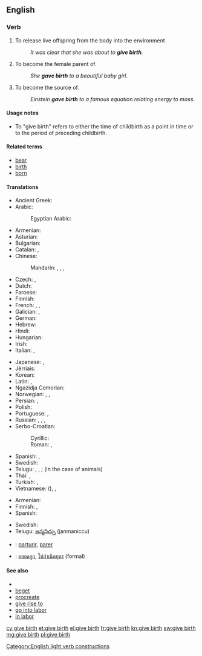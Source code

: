==English==

===Verb===
{{en-verb|head=[[give]] [[birth]]|gives birth|giving birth|gave birth|given birth}}

# {{context|intransitive|of [[viviparous]] animals|lang=en}} To release live offspring from the body into the environment
#: ''It was clear that she was about to '''give birth'''.''
# {{context|intransitive|with ''to''|of [[viviparous]] animals|lang=en}} To become the female parent of.
#: ''She '''gave birth''' to a beautiful baby girl''.
# {{context|intransitive|figuratively|usually|with ''to''|lang=en}} To become the source of.
#: ''Einstein '''gave birth''' to a famous equation relating energy to mass''.

====Usage notes====
* To "give birth" refers to either the time of childbirth as a point in time or to the period of {{term|labor}} preceding childbirth.

====Related terms====
* [[bear]]
* [[birth]]
* [[born]]

====Translations====
{{trans-top|produce new life}}
* Ancient Greek: {{t|grc|τίκτω|tr=tíktō|sc=polytonic}}
* Arabic: {{t+|ar|وُلِدَ|tr=wúlida}}
*: Egyptian Arabic: {{t|arz|ولد|tr=weled|sc=Arab}}
* Armenian: {{t|hy|ծնել|tr=çnel}}
* Asturian: {{t|ast|parir}}
* Bulgarian: {{t+|bg|раждам|tr=raždam}}
* Catalan: {{t+|ca|parir}}, {{t|ca|donar a llum}}
* Chinese:
*: Mandarin: {{t+|cmn|生|tr=shēng|sc=Hani}},  {{t+|cmn|生育|tr=shēngyù|sc=Hani}},  {{t+|cmn|產|sc=Hani}},  {{t+|cmn|产|tr=chǎn|sc=Hani}}
* Czech: {{t+|cs|porodit}}, {{t|cs|rodit}}
* Dutch: {{t+|nl|baren}}
* Faroese: {{t+|fo|eiga}}
* Finnish: {{t+|fi|synnyttää}}
* French: {{t+|fr|mettre au monde}}, {{t+|fr|accoucher}}, {{t+|fr|donner naissance}}
* Galician: {{t+|gl|parir}}, {{t|gl|dar a luz}}
* German: {{t+|de|gebären}}
* Hebrew: {{t|he|הוליד|tr=holíd}}
* Hindi: {{t|hi|जन्म देना|tr=janma denā}}
* Hungarian: {{t+|hu|szül}}
* Irish: {{t|ga|beir}}
* Italian: {{t|it|dare alla luce}}, {{t+|it|partorire}}
{{trans-mid}}
* Japanese: {{t|ja|生む|tr=うむ, umu}}, {{t|ja|産む|tr=うむ, umu}}
* Jèrriais: {{t|roa-jer|accouocher}}
* Korean: {{t+|ko|낳다|tr=nata|sc=Hang}}
* Latin: {{t|la|pariō}}, {{t+|la|creo}}
* Ngazidja Comorian: {{t|zdj|uzaya}}
* Norwegian: {{t+|no|bære}}, {{t+|no|fram}}, {{t+|no|føde}}
* Persian: {{t|fa|وضع حمل}}, {{t+|fa|زاییدن|tr=zāyidan}}
* Polish: {{t+|pl|urodzić}}
* Portuguese: {{t|pt|dar a luz}}, {{t+|pt|parir}}
* Russian: {{t+|ru|рожать|tr=rožát’}} {{impf}}, {{t+|ru|родить|tr=rodít’}} {{pf.}},  {{qualifier|bookish}} {{t+|ru|производить на свет|tr=proizvodít’ na svet}} {{impf}}, {{t|ru|произвести на свет|tr=proizvestí na svet}} {{pf.}}
* Serbo-Croatian:
*: Cyrillic: {{t|sh|родити}}
*: Roman: {{t|sh|roditi}}, {{t|sh|donjeti na svijet}}
* Spanish: {{t|es|dar a luz}}, {{t+|es|parir}}
* Swedish: {{t+|sv|föda}}
* Telugu: {{t+|te|కను|tr=kanu}}, {{t+|te|ప్రసవించు|tr=prasaviMchu}}, {{t+|te|జన్మనిచ్చు|tr=janmaniccu}}; {{t+|te|ఈను|tr=eenu}} (in the case of animals)
* Thai: {{t+|th|ประสูติ|tr=bprà-sòot}}, {{t+|th|ตกลูก|tr=dtòk-lôok}}
* Turkish: {{t+|tr|doğurmak}}, {{t+|tr|dünyaya getirmek}}
* Vietnamese: {{t+|vi|sinh}} ({{t|vi|生|sc=Hani}}), {{t+|vi|sinh sản}}, {{t+|vi|sinh ra}}
{{trans-bottom}}

{{trans-top|to become the source of}}
* Armenian: {{t|hy|ծնել|tr=çnel}}
* Finnish: {{t+|fi|keksiä}}, {{t+|fi|luoda}}
* Spanish: {{t+|es|parir}}
{{trans-mid}}
* Swedish: {{t|sv|kläcka}}
* Telugu: [[జన్మనిచ్చు]] (janmaniccu)
{{trans-bottom}}

{{checktrans-top}}
* {{ttbc|ia}}: [[parturir]], [[parer]]
* {{ttbc|th}}: [[คลอดลูก]], [[ให้กำเนิดบุตร]] (formal)
{{trans-bottom}}

====See also====
* {{pedia|Childbirth}}
* [[beget]]
* [[procreate]]
* [[give rise to]]
* [[go into labor]]
* [[in labor]]

[[Category:English light verb constructions]]

[[cy:give birth]]
[[et:give birth]]
[[el:give birth]]
[[fr:give birth]]
[[kn:give birth]]
[[sw:give birth]]
[[mg:give birth]]
[[pl:give birth]]